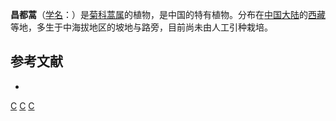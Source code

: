 {{Speciesbox
| taxon = Artemisia orientali-xizangensis
| binomial_authority = [[凌元洁|Y. R. Ling]] et C. J. Humphries
}}

'''昌都蒿'''（[[学名|学名]]：{{lang|la|''Artemisia orientali-xizangensis''}}）是[[菊科|菊科]][[蒿属|蒿属]]的植物，是中国的特有植物。分布在[[中国大陆|中国大陆]]的[[西藏|西藏]]等地，多生于中海拔地区的坡地与路旁，目前尚未由人工引种栽培。

== 参考文献 ==
<div class="references-small">
* {{cite web| url =http://www.bioinfo.cn/db05/KmzwSpecies.php?action=view&id=3877| title =昌都蒿| work =《中国高等植物数据库全库》| publisher =中国科学院微生物研究所| author =昆明植物研究所| accessdate =2009-02-24| deadurl =yes| archiveurl =https://web.archive.org/web/20160305072357/http://www.bioinfo.cn/db05/KmzwSpecies.php?action=view&id=3877| archivedate =2016-03-05}}
</div>

{{taxonbar}}
[[Category:蒿属|C]]
[[Category:中国特有植物|C]]
[[Category:西藏植物|C]]